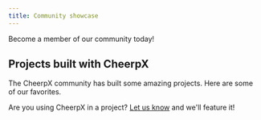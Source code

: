 ```yaml
---
title: Community showcase
---
```



Become a member of our community today!

<LinkButton
	type="discord"
	href={DISCORD_URL}
	iconLeft="fa-brands:discord"
	label="Join our Discord server"
/>

## Projects built with CheerpX

The CheerpX community has built some amazing projects. Here are some of our favorites.

<ShowcaseList />

Are you using CheerpX in a project? [Let us know][submit] and we'll feature it!

[submit]: https://github.com/leaningtech/labs/issues/new?labels=documentation&projects=&template=project-submission.md&title=Project+submission
